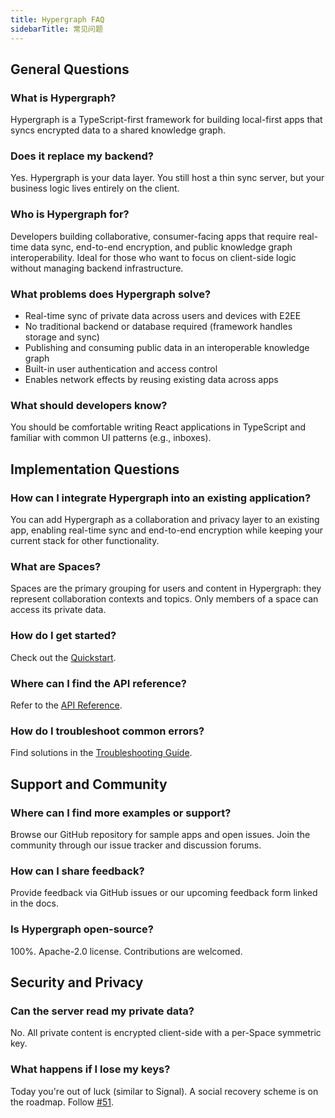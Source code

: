 ```yaml
---
title: Hypergraph FAQ
sidebarTitle: 常见问题
---
```


## General Questions

### What is Hypergraph?

Hypergraph is a TypeScript-first framework for building local-first apps that syncs encrypted data to a shared knowledge graph.

### Does it replace my backend?

Yes. Hypergraph is your data layer. You still host a thin sync server, but your business logic lives entirely on the client.

### Who is Hypergraph for?

Developers building collaborative, consumer-facing apps that require real-time data sync, end-to-end encryption, and public knowledge graph interoperability. Ideal for those who want to focus on client-side logic without managing backend infrastructure.

### What problems does Hypergraph solve?

* Real-time sync of private data across users and devices with E2EE
* No traditional backend or database required (framework handles storage and sync)
* Publishing and consuming public data in an interoperable knowledge graph
* Built-in user authentication and access control
* Enables network effects by reusing existing data across apps

### What should developers know?

You should be comfortable writing React applications in TypeScript and familiar with common UI patterns (e.g., inboxes).

## Implementation Questions

### How can I integrate Hypergraph into an existing application?

You can add Hypergraph as a collaboration and privacy layer to an existing app, enabling real-time sync and end-to-end encryption while keeping your current stack for other functionality.

### What are Spaces?

Spaces are the primary grouping for users and content in Hypergraph: they represent collaboration contexts and topics. Only members of a space can access its private data.

### How do I get started?

Check out the [Quickstart](https://docs.hypergraph.thegraph.com/docs/quickstart).

### Where can I find the API reference?

Refer to the [API Reference](https://docs.hypergraph.thegraph.com/docs/api-reference/hypergraph/).

### How do I troubleshoot common errors?

Find solutions in the [Troubleshooting Guide](https://docs.hypergraph.thegraph.com/docs/troubleshooting).

## Support and Community

### Where can I find more examples or support?

Browse our GitHub repository for sample apps and open issues. Join the community through our issue tracker and discussion forums.

### How can I share feedback?

Provide feedback via GitHub issues or our upcoming feedback form linked in the docs.

### Is Hypergraph open-source?

100%. Apache-2.0 license. Contributions are welcomed.

## Security and Privacy

### Can the server read my private data?

No. All private content is encrypted client-side with a per-Space symmetric key.

### What happens if I lose my keys?

Today you're out of luck (similar to Signal). A social recovery scheme is on the roadmap. Follow [#51](https://github.com/graphprotocol/hypergraph/issues/51).
